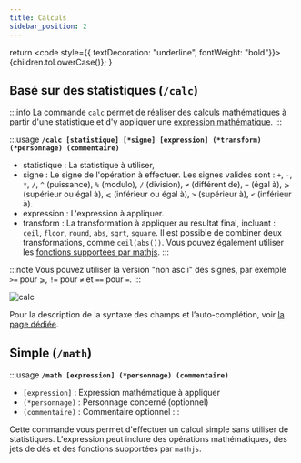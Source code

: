 ```yaml
---
title: Calculs
sidebar_position: 2
---
```

  return <code style={{ textDecoration: "underline", fontWeight: "bold"}}>{children.toLowerCase()}</code>;
}

## Basé sur des statistiques (`/calc`)
:::info
La commande `calc` permet de réaliser des calculs mathématiques à partir d'une statistique et d'y appliquer une [expression mathématique](../../introduction/expression.mdx).
:::

:::usage
**`/calc [statistique] [*signe] [expression] (*transform) (*personnage) (commentaire)`**
- <CL>statistique</CL> : La statistique à utiliser,
- <CL>signe</CL> : Le signe de l'opération à effectuer. Les signes valides sont : `+`, `-`, `*`, `/`, `^` (puissance), `%` (modulo), `/` (division), `≠` (différent de), `=` (égal à), `⩾` (supérieur ou égal à), `⩽` (inférieur ou égal à), `>` (supérieur à), `<` (inférieur à).
- <CL>expression</CL> : L'expression à appliquer.
- <CL>transform</CL> : La transformation à appliquer au résultat final, incluant : `ceil`, `floor`, `round`, `abs`, `sqrt`, `square`. Il est possible de combiner deux transformations, comme `ceil(abs())`. Vous pouvez également utiliser les [fonctions supportées par mathjs](https://mathjs.org/docs/reference/functions.html).
:::

:::note
Vous pouvez utiliser la version "non ascii" des signes, par exemple `>=` pour `⩾`, `!=` pour `≠` et `==` pour `=`.
:::

![calc](/assets/rolls/db/calc.png)

Pour la description de la syntaxe des champs et l’auto-complétion, voir [la page dédiée](../../introduction/format.md).

## Simple (`/math`)
:::usage
**`/math [expression] (*personnage) (commentaire)`**
- `[expression]` : Expression mathématique à appliquer
- `(*personnage)` : Personnage concerné (optionnel)
- `(commentaire)` : Commentaire optionnel
:::

Cette commande vous permet d'effectuer un calcul simple sans utiliser de statistiques. L'expression peut inclure des opérations mathématiques, des jets de dés et des fonctions supportées par `mathjs`.